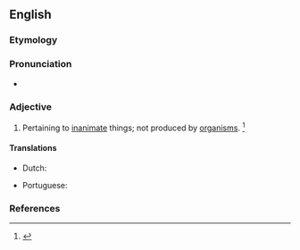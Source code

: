 ==English==

===Etymology===
{{prefix|en|a|biological|t1=without|t2=relating to life}}

===Pronunciation===
* {{a|US}} {{IPA|en|/ˌeɪ.baɪ.əˈlɑdʒ.ɪ.kl̩/|/ˌeɪ.baɪ.əˈlɑdʒ.ə.kl̩/}}

===Adjective===
{{en-adj|-}}

# {{lb|en|biology}} Pertaining to [[inanimate]] things; not produced by [[organism]]s. {{defdate|Mid 19<sup>th</sup> century.}}<ref>{{R:SOED5|page=4}}</ref>

====Translations====
{{trans-top|pertaining to inanimate things}}
* Dutch: {{t|nl|niet-biologisch}}
{{trans-mid}}
* Portuguese: {{t|pt|abiológico}}
{{trans-bottom}}

===References===
<references/>